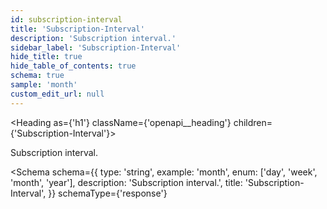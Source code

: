 ```yaml
---
id: subscription-interval
title: 'Subscription-Interval'
description: 'Subscription interval.'
sidebar_label: 'Subscription-Interval'
hide_title: true
hide_table_of_contents: true
schema: true
sample: 'month'
custom_edit_url: null
---
```



<Heading as={'h1'} className={'openapi__heading'} children={'Subscription-Interval'}></Heading>

Subscription interval.

<Schema
  schema={{
    type: 'string',
    example: 'month',
    enum: ['day', 'week', 'month', 'year'],
    description: 'Subscription interval.',
    title: 'Subscription-Interval',
  }}
  schemaType={'response'}
></Schema>
